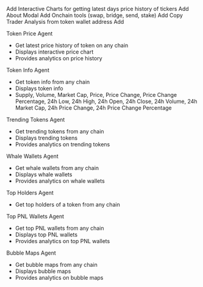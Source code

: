 

Add Interactive Charts for getting latest days price history of tickers
Add About Modal
Add Onchain tools (swap, bridge, send, stake)
Add Copy Trader Analysis from token wallet address
Add


Token Price Agent
 - Get latest price history of token on any chain
 - Displays interactive price chart
 - Provides analytics on price history

Token Info Agent
 - Get token info from any chain
 - Displays token info
 - Supply, Volume, Market Cap, Price, Price Change, Price Change Percentage, 24h Low, 24h High, 24h Open, 24h Close, 24h Volume, 24h Market Cap, 24h Price Change, 24h Price Change Percentage

Trending Tokens Agent
 - Get trending tokens from any chain
 - Displays trending tokens
 - Provides analytics on trending tokens

Whale Wallets Agent
 - Get whale wallets from any chain
 - Displays whale wallets
 - Provides analytics on whale wallets

Top Holders Agent
 - Get top holders of a token from any chain

Top PNL Wallets Agent
 - Get top PNL wallets from any chain
 - Displays top PNL wallets
 - Provides analytics on top PNL wallets

Bubble Maps Agent
 - Get bubble maps from any chain
 - Displays bubble maps
 - Provides analytics on bubble maps
 













